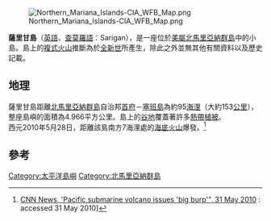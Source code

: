 [[Image:Northern_Mariana_Islands-CIA_WFB_Map.png|thumb]]

'''薩里甘島'''（[[英語|英語]]、[[查莫羅語|查莫羅語]]：Sarigan），是一座位於[[北馬里亞納群島|美屬北馬里亞納群島]]中的小島。島上的[[複式火山|複式火山]]推斷為於[[全新世|全新世]]所產生，除此之外並無其他有關資料以及歷史記載。

==地理==
薩里甘島距離[[北馬里亞納群島|北馬里亞納群島]]自治邦[[首府|首府]]－[[塞班島|塞班島]]為約95[[海浬|海浬]]（大約153[[公里|公里]]），整座島嶼的面積為4.966平方公里。島上的[[谷地|谷地]]覆蓋著許多[[熱帶|熱帶]][[植被|植被]]。<br>
西元2010年5月28日，距離該島南方7海浬處的[[海底火山|海底火山]]爆發。<ref>[http://www.cnn.com/2010/WORLD/asiapcf/05/31/pacific.submarine.volcano/index.html?eref=igoogle_cnn CNN News, 'Pacific submarine volcano issues 'big burp'", 31 May 2010] {{Wayback|url=http://www.cnn.com/2010/WORLD/asiapcf/05/31/pacific.submarine.volcano/index.html?eref=igoogle_cnn |date=20200501132147 }} : accessed 31 May 2010]</ref>

==參考==
{{reflist}}
{{Authority control}}
{{Stub|地理}}

[[Category:太平洋島嶼|Category:太平洋島嶼]]
[[Category:北馬里亞納群島|Category:北馬里亞納群島]]